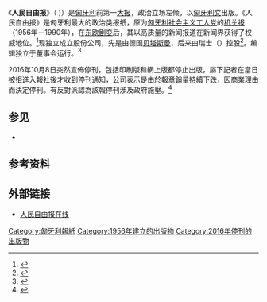 {{Infobox newspaper
| name = Népszabadság
| logo = [[File:Nepszabadsag_logo.svg|240px]]
| type = [[日報|日報]]
| format = [[大報|大報]]
| image = Népszabadság_1956-11-02.jpg
| caption = 1956年11月2日《人民自由报》创刊号
| foundation = 1956年11月2日 |
ceased publication   = 2016年10月8日 |
owners = Mediaworks Hungary Zrt. (99.9%) → Vienna Capital Partners |
language = [[匈牙利語|匈牙利語]] |
political = 左翼 |
headquarters = [[布達佩斯|布達佩斯]] |
editor = András Murányi |
website = {{URL|http://www.nol.hu}}
}}
《'''人民自由报'''》（{{lang-hu|Népszabadság}} {{IPA-hu|ˈneːpsɒbɒtʃaːɡ}})）是[[匈牙利|匈牙利]]前第一[[大报|大报]]，政治立场左倾，以[[匈牙利文|匈牙利文]]出版。《人民自由报》是匈牙利最大的政治类报纸，原为[[匈牙利社会主义工人党|匈牙利社会主义工人党]]的[[机关报|机关报]]（1956年－1990年），在[[东欧剧变|东欧剧变]]后，其以高质量的新闻报道在新闻界获得了权威地位。<ref>{{cite web |url=http://www.presseurop.eu/en/content/source-information/242671-nepszabadsag |title=存档副本 |accessdate=2011-10-08 |deadurl=yes |archiveurl=https://web.archive.org/web/20101102021637/http://www.presseurop.eu/en/content/source-information/242671-nepszabadsag |archivedate=2010-11-02 }}</ref>现独立成立股份公司，先是由德国[[贝塔斯曼|贝塔斯曼]]，后来由瑞士{{link-en|荣格集团|Ringier}}（{{lang|en|Ringier AG}}）控股<ref>{{Cite web |url=http://budapost.eu/nepszabadsag/ |title=存档副本 |accessdate=2011-10-08 |archive-date=2020-11-18 |archive-url=https://web.archive.org/web/20201118152238/https://www.budapost.eu/nepszabadsag/ |dead-url=no }}</ref>。编辑独立于董事会运行。<ref>{{Cite web |url=http://theory.people.com.cn/GB/49154/49156/5081326.html |title=域外考察归来思考：舆论导向正确是人民之福 |access-date=2011-10-08 |archive-url=https://web.archive.org/web/20120214204949/http://theory.people.com.cn/GB/49154/49156/5081326.html |archive-date=2012-02-14 |dead-url=yes }}</ref>

2016年10月8日突然宣佈停刊，包括印刷版和網上版都停止出版，屬下記者在當日被拒進入報社後才收到停刊通知，公司表示是由於報章銷量持續下跌，因商業理由而決定停刊。有反對派認為該報停刊涉及政府施壓。<ref>{{Cite news |url=http://www.bbc.com/news/world-europe-37596805 |title=Hungary's largest paper Nepszabadsag shuts, alleging pressure |work=BBC News |date=2016-10-08 |accessdate=2016-10-09 |archive-date=2021-01-11 |archive-url=https://web.archive.org/web/20210111025007/https://www.bbc.com/news/world-europe-37596805 |dead-url=no }}</ref>

== 参见 ==

* {{Translink|en|List of newspapers in Hungary|匈牙利报纸列表|匈牙利报纸列表}}

==参考资料==
{{reflist|2}}

==外部链接==
*[https://web.archive.org/web/20130531014548/http://nol.hu/ 人民自由报在线]

{{Eastern Bloc media|state=autocollapse}}

[[Category:匈牙利報紙|Category:匈牙利報紙]]
[[Category:1956年建立的出版物|Category:1956年建立的出版物]]
[[Category:2016年停刊的出版物|Category:2016年停刊的出版物]]